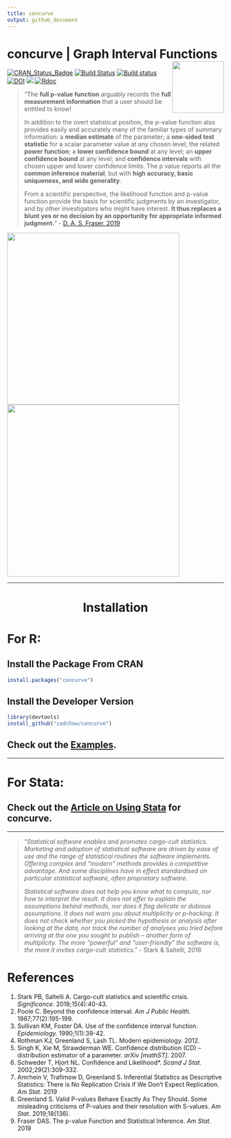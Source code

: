 ```yaml
---
title: concurve
output: github_document
---
```

concurve | Graph Interval Functions <img src="man/figures/logo.svg" align="right" width="120" />
================

[![CRAN\_Status\_Badge](http://www.r-pkg.org/badges/version/concurve)](https://cran.r-project.org/package=concurve)
[![Build Status](https://travis-ci.org/Zadchow/concurve.svg?branch=master)](https://travis-ci.org/Zadchow/concurve)
[![Build status](https://ci.appveyor.com/api/projects/status/v8sp9x96dap2om9s?svg=true)](https://ci.appveyor.com/project/Zadchow/concurve)
[![DOI](https://zenodo.org/badge/165464881.svg)](https://zenodo.org/badge/latestdoi/165464881)
[![](https://cranlogs.r-pkg.org/badges/grand-total/concurve)](https://cran.r-project.org/package=concurve)
[![Rdoc](http://www.rdocumentation.org/badges/version/concurve)](http://www.rdocumentation.org/packages/concurve)

> “The **full p-value function** arguably records the **full measurement information** that a user should be entitled to know!
>
> In addition to the overt statistical position, the p-value function also provides easily and accurately many of the familiar types of summary information: a **median estimate** of the parameter; a **one-sided test statistic** for a scalar parameter value at any chosen level; the related **power function**; a **lower confidence bound** at any level; an **upper confidence bound** at any level; and **confidence intervals** with chosen upper and lower confidence limits. The p value reports all the **common inference material**, but with **high accuracy, basic uniqueness, and wide generality**.
>
> From a scientific perspective, the likelihood function and p-value function provide the basis for scientific judgments by an investigator, and by other investigators who might have interest. **It thus replaces a blunt yes or no decision by an opportunity for appropriate informed judgment.**” - [D. A. S. Fraser, 2019](https://doi.org/10.1080/00031305.2018.1556735)

<img src = "https://res.cloudinary.com/less-likely/image/upload/v1562705215/Site/Figure1.png" align="center" width ="400">
<img src = "https://res.cloudinary.com/less-likely/image/upload/v1562705215/Site/Figure2.png" align="center" width="400">

* * * 
<center>
# Installation
</center>

# For R:

## Install the Package From CRAN

``` r
install.packages("concurve")
```

## Install the Developer Version

```r
library(devtools)
install_github("zadchow/concurve")
```

## Check out the [Examples](https://data.lesslikely.com/concurve/articles/examples.html).

* * * 

# For Stata:

## Check out the [Article on Using Stata](https://data.lesslikely.com/concurve/articles/stata.html) for concurve.

* * * 


> "*Statistical software enables and promotes cargo-cult statistics.
> Marketing and adoption of statistical software are driven by ease of
> use and the range of statistical routines the software implements.
> Offering complex and “modern” methods provides a competitive
> advantage. And some disciplines have in effect standardised on
> particular statistical software, often proprietary software*.
> 
> *Statistical software does not help you know what to compute, nor how
> to interpret the result. It does not offer to explain the assumptions
> behind methods, nor does it flag delicate or dubious assumptions. It
> does not warn you about multiplicity or p-hacking. It does not check
> whether you picked the hypothesis or analysis after looking at the
> data, nor track the number of analyses you tried before arriving at
> the one you sought to publish – another form of multiplicity. The more
> “powerful” and “user-friendly” the software is, the more it invites
> cargo-cult statistics*." - Stark & Saltelli, 2018

# References

1.  Stark PB, Saltelli A. Cargo-cult statistics and scientific crisis.
    _Significance._ 2018;15(4):40-43. 
2.  Poole C. Beyond the confidence interval. 
    _Am J Public Health._ 1987;77(2):195-199. 
3.  Sullivan KM, Foster DA. Use of the confidence interval function.
    _Epidemiology._ 1990;1(1):39-42.
4.  Rothman KJ, Greenland S, Lash TL. Modern epidemiology. 2012.
5.  Singh K, Xie M, Strawderman WE. Confidence distribution (CD) -- distribution estimator of a parameter. 
    _arXiv [mathST]_. 2007. 
6.  Schweder T, Hjort NL. Confidence and Likelihood*. 
    _Scand J Stat._ 2002;29(2):309-332. 
7.  Amrhein V, Trafimow D, Greenland S. Inferential Statistics as Descriptive Statistics: There is No Replication     Crisis if We Don't Expect Replication. _Am Stat_. 2019
8.  Greenland S. Valid P-values Behave Exactly As They Should. Some misleading criticisms of P-values and their      resolution with S-values. _Am Stat_. 2019;18(136).
9.  Fraser DAS. The p-value Function and Statistical Inference. _Am Stat_. 2019
